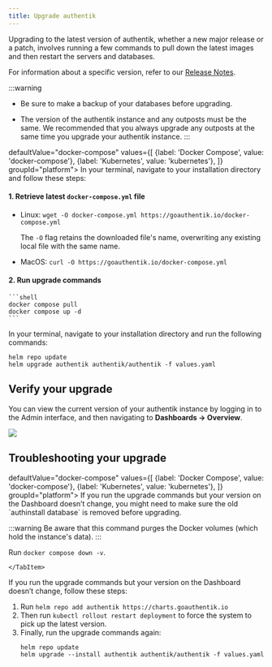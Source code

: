 ```yaml
---
title: Upgrade authentik
---
```


Upgrading to the latest version of authentik, whether a new major release or a patch, involves running a few commands to pull down the latest images and then restart the servers and databases.

For information about a specific version, refer to our [Release Notes](../releases/).

:::warning

-   Be sure to make a backup of your databases before upgrading.

-   The version of the authentik instance and any outposts must be the same. We recommended that you always upgrade any outposts at the same time you upgrade your authentik instance.
    :::


<Tabs groupId="platform">
defaultValue="docker-compose"
values={[
{label: 'Docker Compose', value: 'docker-compose'},
{label: 'Kubernetes', value: 'kubernetes'},
]}
groupId="platform">
<TabItem value="docker-compose">
In your terminal, navigate to your installation directory and follow these steps:

#### 1. Retrieve latest `docker-compose.yml` file

-   Linux: `wget -O docker-compose.yml https://goauthentik.io/docker-compose.yml`

    The `-O` flag retains the downloaded file's name, overwriting any existing local file with the same name.

-   MacOS: `curl -O https://goauthentik.io/docker-compose.yml`

#### 2. Run upgrade commands

    ```shell
    docker compose pull
    docker compose up -d
    ```

  </TabItem>

  <TabItem value="kubernetes">
In your terminal, navigate to your installation directory and run the following commands:

```
helm repo update
helm upgrade authentik authentik/authentik -f values.yaml
```

  </TabItem>
</Tabs>

## Verify your upgrade

You can view the current version of your authentik instance by logging in to the Admin interface, and then navigating to **Dashboards -> Overview**.

![](./version1.png)

## Troubleshooting your upgrade

<Tabs groupId="platform">
defaultValue="docker-compose"
values={[
{label: 'Docker Compose', value: 'docker-compose'},
{label: 'Kubernetes', value: 'kubernetes'},
]}
groupId="platform">
<TabItem value="docker-compose">
If you run the upgrade commands but your version on the Dashboard doesn’t change, you might need to make sure the old `authinstall database` is removed before upgrading.

:::warning
Be aware that this command purges the Docker volumes (which hold the instance's data).
:::

Run `docker compose down -v`.

    </TabItem>

<TabItem value="kubernetes">
If you run the upgrade commands but your version on the Dashboard doesn’t change, follow these steps:

1.  Run `helm repo add authentik https://charts.goauthentik.io`
2.  Then run `kubectl rollout restart deployment` to force the system to pick up the latest version.
3.  Finally, run the upgrade commands again:
    ```
    helm repo update
    helm upgrade --install authentik authentik/authentik -f values.yaml
    ```

  </TabItem>
</Tabs>
